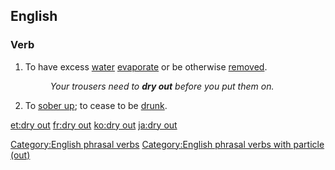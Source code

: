 ==English==

===Verb===
{{en-verb|inf=to [[dry]] [[out]]|dries out|drying out|dried out}}

# To have excess [[water]] [[evaporate]] or be otherwise [[remove]]d. 
#: ''Your trousers need to '''dry out''' before you put them on.''
# {{idiomatic}} To [[sober up]]; to cease to be [[drunk]].

[[Category:English phrasal verbs]]
[[Category:English phrasal verbs with particle (out)]]

[[et:dry out]]
[[fr:dry out]]
[[ko:dry out]]
[[ja:dry out]]